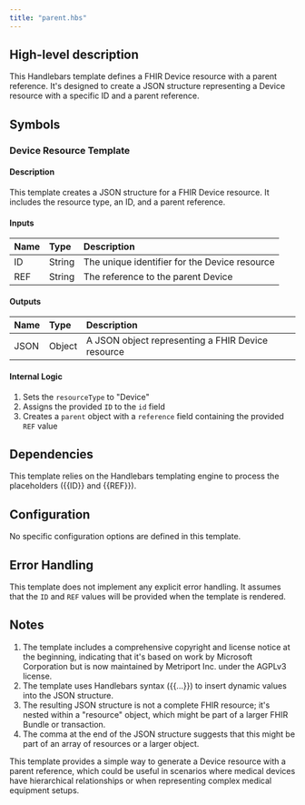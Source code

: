 ```yaml
---
title: "parent.hbs"
---
```


## High-level description
This Handlebars template defines a FHIR Device resource with a parent reference. It's designed to create a JSON structure representing a Device resource with a specific ID and a parent reference.

## Symbols

### Device Resource Template
#### Description
This template creates a JSON structure for a FHIR Device resource. It includes the resource type, an ID, and a parent reference.

#### Inputs
| Name | Type | Description |
|:-----|:-----|:------------|
| ID | String | The unique identifier for the Device resource |
| REF | String | The reference to the parent Device |

#### Outputs
| Name | Type | Description |
|:-----|:-----|:------------|
| JSON | Object | A JSON object representing a FHIR Device resource |

#### Internal Logic
1. Sets the `resourceType` to "Device"
2. Assigns the provided `ID` to the `id` field
3. Creates a `parent` object with a `reference` field containing the provided `REF` value

## Dependencies
This template relies on the Handlebars templating engine to process the placeholders ({{ID}} and {{REF}}).

## Configuration
No specific configuration options are defined in this template.

## Error Handling
This template does not implement any explicit error handling. It assumes that the `ID` and `REF` values will be provided when the template is rendered.

## Notes
1. The template includes a comprehensive copyright and license notice at the beginning, indicating that it's based on work by Microsoft Corporation but is now maintained by Metriport Inc. under the AGPLv3 license.
2. The template uses Handlebars syntax ({{...}}) to insert dynamic values into the JSON structure.
3. The resulting JSON structure is not a complete FHIR resource; it's nested within a "resource" object, which might be part of a larger FHIR Bundle or transaction.
4. The comma at the end of the JSON structure suggests that this might be part of an array of resources or a larger object.

This template provides a simple way to generate a Device resource with a parent reference, which could be useful in scenarios where medical devices have hierarchical relationships or when representing complex medical equipment setups.